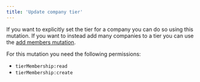 ```yaml
---
title: 'Update company tier'
---
```


If you want to explicitly set the tier for a company you can do so using this mutation. If you want to instead add many companies to a tier you can use the [add members mutation](./add-members).

For this mutation you need the following permissions:

- `tierMembership:read`
- `tierMembership:create`

<Tabs>
  <Tab title="Typescript SDK">
    <Snippet file="typescript-sdk/update-company-tier.mdx" />
  </Tab>
  <Tab title="GraphQL">
    <Snippet file="graphql/update-company-tier.mdx" />
  </Tab>
</Tabs>
